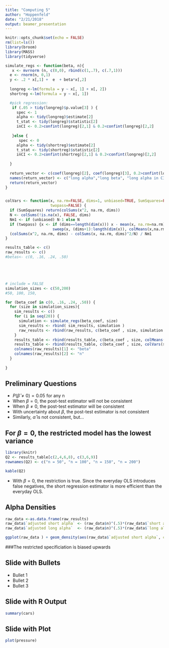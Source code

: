```yaml
---
title: "Computing 5"
author: "Hoppenfeld"
date: "2/21/2018"
output: beamer_presentation
---
```


```r
knitr::opts_chunk$set(echo = FALSE)
rm(list=ls())
library(broom)
library(MASS)
library(tidyverse)
```



```r

simulate_regs <- function(beta, n){
   x <- mvrnorm (n, c(0,0), rbind(c(1,.7), c(.7,1)))
  e <- rnorm(n, 0,1)
  y <- .2 * x[,1] +  e  + beta*x[,2] 
  
  longreg <-lm(formula = y ~ x[, 1] + x[, 2])
  shortreg <-lm(formula = y ~ x[, 1])

  #pick regression:
   if (.05 > tidy(longreg)$p.value[3] ) {
     spec <- 1
     alpha <- tidy(longreg)$estimate[2]
     t_stat <- tidy(longreg)$statistic[2]
     inCI <- 0.2>confint(longreg)[2,1] & 0.2<confint(longreg)[2,2]
     
   }else {
      spec <- 0
     alpha <- tidy(shortreg)$estimate[2]
     t_stat <- tidy(shortreg)$statistic[2]
     inCI <- 0.2>confint(shortreg)[2,1] & 0.2<confint(longreg)[2,2]  
    
  }
  
  return_vector <- c(coef(longreg)[2], coef(longreg)[3], 0.2>confint(longreg)[2,1] & 0.2<confint(longreg)[2,2], coef(shortreg)[2], 0.2>confint(shortreg)[2,1] & 0.2<confint(shortreg)[2,2], spec, alpha, t_stat, inCI)
  names(return_vector) <- c("long alpha","long beta", "long alpha in CI", "short alpha" , "short alpha in CI", "Specification", "everyday alpha", "everyday t", "everday in CI" )
  return(return_vector)
}


colVars <- function(x, na.rm=FALSE, dims=1, unbiased=TRUE, SumSquares=FALSE,
                    twopass=FALSE) {
  if (SumSquares) return(colSums(x^2, na.rm, dims))
  N <- colSums(!is.na(x), FALSE, dims)
  Nm1 <- if (unbiased) N-1 else N
  if (twopass) {x <- if (dims==length(dim(x))) x - mean(x, na.rm=na.rm) else
                     sweep(x, (dims+1):length(dim(x)), colMeans(x,na.rm,dims))}
  (colSums(x^2, na.rm, dims) - colSums(x, na.rm, dims)^2/N) / Nm1
}
```



```r
results_table <- c()
raw_results <- c()
#betas<- c(0, .16, .24, .50)





# include = FALSE
simulation_sizes <- c(50,200)
#50, 100, 150, 

for (beta_coef in c(0, .16, .24, .50)) {
  for (size in simulation_sizes){
    sim_results <- c()
    for (i in seq(20)) {
      simulation <- simulate_regs(beta_coef, size)
      sim_results <- rbind( sim_results, simulation )
      raw_results <- rbind(raw_results, c(beta_coef , size, simulation ))
    }
    results_table <- rbind(results_table, c(beta_coef , size, colMeans(sim_results)))
    results_table <- rbind(results_table, c(beta_coef , size, colVars(sim_results)))
    colnames(raw_results)[1] <- "beta"
    colnames(raw_results)[2] <- "n"
  }
  
}
```


## Preliminary Questions
- $P(\hat{\beta} \neq 0) = 0.05$ for any n
- When $\beta = 0$, the post-test estimator will not be consistent
- When $\beta \neq 0$, the post-test estimator will be consistent
- With uncertainty about $\beta$, the post-test estimator is not consistent
- Similarly, $\hat{\alpha}$ is not consistent, but...

## For $\beta = 0$, the restricted model has the lowest variance
```r
library(knitr)
Q2 <- results_table[c(2,4,6,8), c(3,6,9)]
rownames(Q2) <- c("n = 50", "n = 100", "n = 150", "n = 200")
```

```r
kable(Q2)
```

- With $\beta = 0$, the restriction is true. Since the everyday OLS introduces false negatives, the short regression estimator is more efficient than the everyday OLS.

## Alpha Densities
```r
raw_data <-as.data.frame(raw_results)
raw_data$`adjusted short alpha` <- (raw_data$n)^(.5)*(raw_data$`short alpha` - .2)
raw_data$`adjusted long alpha`  <- (raw_data$n)^(.5)*(raw_data$`long alpha` - .2)

```


```r
ggplot(raw_data ) + geom_density(aes(raw_data$`adjusted short alpha`, color = "Restricted")) +geom_density(aes(raw_data$`adjusted long alpha`, color = "Unrestricted")) + facet_grid(raw_data$n~raw_data$beta)
```

###The restricted specificiation is biased upwards


## Slide with Bullets

- Bullet 1
- Bullet 2
- Bullet 3

## Slide with R Output

```r
summary(cars)
```

## Slide with Plot

```r
plot(pressure)
```

